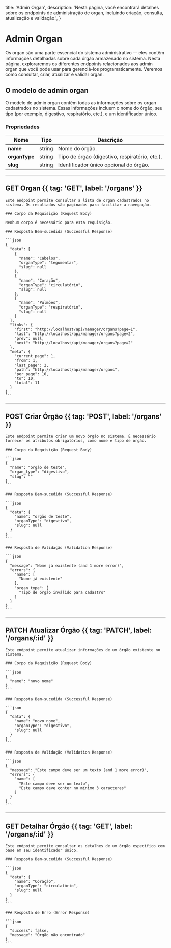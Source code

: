   title: 'Admin Organ',
  description: 'Nesta página, você encontrará detalhes sobre os endpoints de administração de organ, incluindo criação, consulta, atualização e validação.',
}

# Admin Organ

Os organ são uma parte essencial do sistema administrativo — eles contêm informações detalhadas sobre cada órgão armazenado no sistema. Nesta página, exploraremos os diferentes endpoints relacionados aos admin organ que você pode usar para gerenciá-los programaticamente. Veremos como consultar, criar, atualizar e validar organ.

## O modelo de admin organ

O modelo de admin organ contém todas as informações sobre os organ cadastrados no sistema. Essas informações incluem o nome do órgão, seu tipo (por exemplo, digestivo, respiratório, etc.), e um identificador único.

### Propriedades

| Nome            | Tipo       | Descrição                                      |
|-----------------|------------|-----------------------------------------------|
| **name**        | string     | Nome do órgão.                                |
| **organType**   | string     | Tipo de órgão (digestivo, respiratório, etc.).|
| **slug**        | string     | Identificador único opcional do órgão.        |

---

## GET Organ {{ tag: 'GET', label: '/organs' }}

<Row>
  <Col>

    Este endpoint permite consultar a lista de organ cadastrados no sistema. Os resultados são paginados para facilitar a navegação.

    ### Corpo da Requisição (Request Body)

    Nenhum corpo é necessário para esta requisição.

    ### Resposta Bem-sucedida (Successful Response)

    ```json
    {
      "data": [
        {
          "name": "Cabelos",
          "organType": "tegumentar",
          "slug": null
        },
        {
          "name": "Coração",
          "organType": "circulatório",
          "slug": null
        },
        {
          "name": "Pulmões",
          "organType": "respiratório",
          "slug": null
        }
      ],
      "links": {
        "first": "http://localhost/api/manager/organs?page=1",
        "last": "http://localhost/api/manager/organs?page=2",
        "prev": null,
        "next": "http://localhost/api/manager/organs?page=2"
      },
      "meta": {
        "current_page": 1,
        "from": 1,
        "last_page": 2,
        "path": "http://localhost/api/manager/organs",
        "per_page": 10,
        "to": 10,
        "total": 11
      }
    }
    ```

  </Col>
</Row>

---

## POST Criar Órgão {{ tag: 'POST', label: '/organs' }}

<Row>
  <Col>

    Este endpoint permite criar um novo órgão no sistema. É necessário fornecer os atributos obrigatórios, como nome e tipo de órgão.

    ### Corpo da Requisição (Request Body)

    ```json
    {
      "name": "orgão de teste",
      "organ_type": "digestivo",
      "slug": ""
    }
    ```

    ### Resposta Bem-sucedida (Successful Response)

    ```json
    {
      "data": {
        "name": "orgão de teste",
        "organType": "digestivo",
        "slug": null
      }
    }
    ```

    ### Resposta de Validação (Validation Response)

    ```json
    {
      "message": "Nome já existente (and 1 more error)",
      "errors": {
        "name": [
          "Nome já existente"
        ],
        "organ_type": [
          "Tipo de órgão inválido para cadastro"
        ]
      }
    }
    ```

  </Col>
</Row>

---

## PATCH Atualizar Órgão {{ tag: 'PATCH', label: '/organs/:id' }}

<Row>
  <Col>

    Este endpoint permite atualizar informações de um órgão existente no sistema.

    ### Corpo da Requisição (Request Body)

    ```json
    {
      "name": "novo nome"
    }
    ```

    ### Resposta Bem-sucedida (Successful Response)

    ```json
    {
      "data": {
        "name": "novo nome",
        "organType": "digestivo",
        "slug": null
      }
    }
    ```

    ### Resposta de Validação (Validation Response)

    ```json
    {
      "message": "Este campo deve ser um texto (and 1 more error)",
      "errors": {
        "name": [
          "Este campo deve ser um texto",
          "Este campo deve conter no mínimo 3 caracteres"
        ]
      }
    }
    ```

  </Col>
</Row>

---

## GET Detalhar Órgão {{ tag: 'GET', label: '/organs/:id' }}

<Row>
  <Col>

    Este endpoint permite consultar os detalhes de um órgão específico com base em seu identificador único.

    ### Resposta Bem-sucedida (Successful Response)

    ```json
    {
      "data": {
        "name": "Coração",
        "organType": "circulatório",
        "slug": null
      }
    }
    ```

    ### Resposta de Erro (Error Response)

    ```json
    {
      "success": false,
      "message": "Órgão não encontrado"
    }
    ```

  </Col>
</Row>
